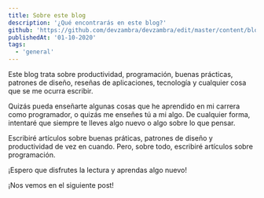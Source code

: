 ```yaml
---
title: Sobre este blog
description: '¿Qué encontrarás en este blog?'
github: 'https://github.com/devzambra/devzambra/edit/master/content/blog/sobre-este-blog.mdx'
publishedAt: '01-10-2020'
tags:
  - 'general'
---
```


Este blog trata sobre productividad, programación, buenas prácticas, patrones de diseño, reseñas de aplicaciones, tecnología y cualquier cosa que se me ocurra escribir.

Quizás pueda enseñarte algunas cosas que he aprendido en mi carrera como programador, o quizás me enseñes tú a mi algo. De cualquier forma, intentaré que siempre te lleves algo nuevo o algo sobre lo que pensar.

Escribiré artículos sobre buenas práticas, patrones de diseño y productividad de vez en cuando. Pero, sobre todo, escribiré artículos sobre programación.

¡Espero que disfrutes la lectura y aprendas algo nuevo!

¡Nos vemos en el siguiente post!
